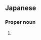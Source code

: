{{also|東條}}
==Japanese==
{{ja-kanjitab|とう|じょう|yomi=o}}

===Proper noun===
{{ja-pos|kyu=東條|とうじょう|proper|hhira=とうでう}}

# {{surname|lang=ja|sort=とうじょう}}